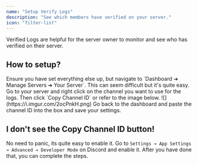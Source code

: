 ```yaml
---
name: "Setup Verify Logs"
description: "See which members have verified on your server."
icon: "filter-list"
---
```


<Tip>
    Verified Logs are helpful for the server owner to monitor and see who has
    verified on their server.
</Tip>

## How to setup?

<Steps>
    <Step title="Navigate to your server">
        Ensure you have set everything else up, but navigate to `Dashboard ➔
        Manage Servers ➔ Your Server`.
    </Step>
    <Steps title="Get the Channel ID">
        This can seem difficult but it's quite easy. Go to your server and right
        click on the channel you want to use for the logs. Then click `Copy
        Channel ID` or refer to the image below.
        <Frame>![](https://i.imgur.com/2ocPnkH.png)</Frame>
    </Steps>
    <Step title="Now back on the dashboard!">
        Go back to the dashboard and paste the channel ID into the box and save
        your settings.
    </Step>
</Steps>

## I don't see the Copy Channel ID button!

No need to panic, its quite easy to enable it. Go to `Settings ➔ App Settings ➔ Advanced ➔ Developer Mode` on Discord and enable it. After you have done that, you can complete the steps.
